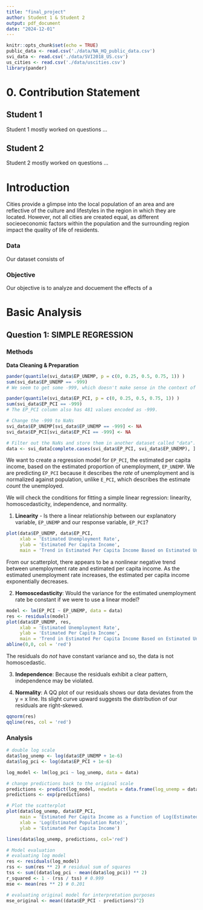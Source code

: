 ```yaml
---
title: "final_project"
author: Student 1 & Student 2
output: pdf_document
date: "2024-12-01"
---
```


```r
knitr::opts_chunk$set(echo = TRUE)
public_data <- read.csv('./data/NA_HQ_public_data.csv')
svi_data <- read.csv('./data/SVI2018_US.csv')
us_cities <- read.csv('./data/uscities.csv')
library(pander)
```

# 0. Contribution Statement

## Student 1

Student 1 mostly worked on questions ...

## Student 2

Student 2 mostly worked on questions ...

\pagenumbering{arabic}

# Introduction

Cities provide a glimpse into the local population of an area and are reflective of the culture and lifestyles in the region in which they are located. However, not all cities are created equal, as different socieoeconomic factors within the population and the surrounding region impact the quality of life of residents.

### Data

Our dataset consists of

### Objective

Our objective is to analyze and docuement the effects of a 

\pagebreak

# Basic Analysis

## Question 1: SIMPLE REGRESSION

### Methods

**Data Cleaning & Preparation**

```r
pander(quantile(svi_data$EP_UNEMP, p = c(0, 0.25, 0.5, 0.75, 1)) )
sum(svi_data$EP_UNEMP == -999)
# We seem to get some -999, which doesn't make sense in the context of estimated unemployment rates. In this column, we have 546 values / 72837 observations encoded as -999. 

pander(quantile(svi_data$EP_PCI, p = c(0, 0.25, 0.5, 0.75, 1)) )
sum(svi_data$EP_PCI == -999)
# The EP_PCI column also has 481 values encoded as -999. 

# Change the -999 to NaNs
svi_data$EP_UNEMP[svi_data$EP_UNEMP == -999] <- NA
svi_data$EP_PCI[svi_data$EP_PCI == -999] <- NA

# Filter out the NaNs and store them in another dataset called "data".
data <- svi_data[complete.cases(svi_data$EP_PCI, svi_data$EP_UNEMP), ]
```

We want to create a regression model for `EP_PCI`, the estimated per capita income, based on the estimated proportion of unemployment, `EP_UNEMP`. We are predicting `EP_PCI` because it describes the *rate* of unemployment and is normalized against population, unlike `E_PCI`, which describes the estimate *count* the unemployed.

We will check the conditions for fitting a simple linear regression: linearity, homoscedasticity, independence, and normality.

1.  **Linearity** - Is there a linear relationship between our explanatory variable, `EP_UNEMP` and our response variable, `EP_PCI`?

```r
plot(data$EP_UNEMP, data$EP_PCI, 
     xlab = 'Estimated Unemployment Rate', 
     ylab = 'Estimated Per Capita Income', 
     main = 'Trend in Estimated Per Capita Income Based on Estimated Unemp. Rate')
```

From our scatterplot, there appears to be a nonlinear negative trend between unemployment rate and estimated per capita income. As the estimated unemployment rate increases, the estimated per capita income exponentially decreases.

2.  **Homoscedasticity**: Would the variance for the estimated unemployment rate be constant if we were to use a linear model?

```r
model <- lm(EP_PCI ~ EP_UNEMP, data = data)
res <- residuals(model)
plot(data$EP_UNEMP, res, 
     xlab = 'Estimated Unemployment Rate', 
     ylab = 'Estimated Per Capita Income', 
     main = 'Trend in Estimated Per Capita Income Based on Estimated Unemp. Rate')
abline(0,0, col = 'red')
```

The residuals do *not* have constant variance and so, the data is not homoscedastic.

3.  **Independence**: Because the residuals exhibit a clear pattern, independence may be violated.

4.  **Normality**: A QQ plot of our residuals shows our data deviates from the y = x line. Its slight curve upward suggests the distribution of our residuals are right-skewed.

```r
qqnorm(res)
qqline(res, col = 'red')
```

### Analysis

```r
# double log scale
data$log_unemp <- log(data$EP_UNEMP + 1e-6)
data$log_pci <- log(data$EP_PCI + 1e-6)

log_model <- lm(log_pci ~ log_unemp, data = data)

# change predictions back to the original scale
predictions <- predict(log_model, newdata = data.frame(log_unemp = data$log_unemp))
predictions <- exp(predictions)

# Plot the scatterplot
plot(data$log_unemp, data$EP_PCI,
     main = 'Estimated Per Capita Income as a Function of Log(Estimated Populated Rate)',
     xlab = 'Log(Estimated Population Rate)',
     ylab = 'Estimated Per Capita Income')

lines(data$log_unemp, predictions, col='red')

# Model evaluation
# evaluating log model
res <- residuals(log_model)
rss <- sum(res ** 2) # residual sum of squares
tss <- sum((data$log_pci - mean(data$log_pci)) ** 2)
r_squared <- 1 - (rss / tss) # 0.999
mse <- mean(res ** 2) # 0.201

# evaluating original model for interpretation purposes
mse_original <- mean((data$EP_PCI - predictions)^2)
```
